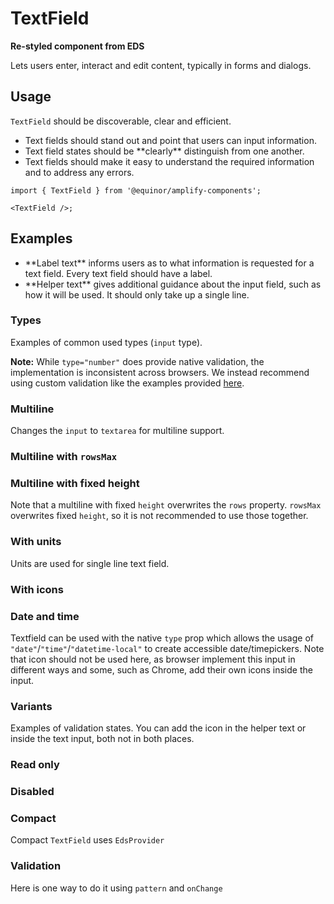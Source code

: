 
# TextField

**Re-styled component from EDS**

Lets users enter, interact and edit content, typically in forms and dialogs.

<Links
  ariaUrl="https://www.w3.org/TR/2017/REC-wai-aria-1.1-20171214/#textbox"
  figmaUrl="https://www.figma.com/file/0bGXR2sCwMVSDNyyzu5BXrO5/UI%E2%80%94User-Interface?node-id=18618%3A6"
  sourceUrl="https://github.com/equinor/design-system/blob/develop/packages/eds-core-react/src/components/TextField/TextField.tsx"
  edsSBUrl="https://storybook.eds.equinor.com/?path=/docs/inputs-textfield--docs"
/>

<Primary />
<Controls />

## Usage

`TextField` should be discoverable, clear and efficient.

<ul>
  <li>
    Text fields should stand out and point that users can input information.
  </li>
  <li>Text field states should be **clearly** distinguish from one another.</li>
  <li>
    Text fields should make it easy to understand the required information and
    to address any errors.
  </li>
</ul>

```tsx
import { TextField } from '@equinor/amplify-components';

<TextField />;
```

## Examples

<ul>
  <li>
    **Label text** informs users as to what information is requested for a text
    field. Every text field should have a label.
  </li>
  <li>
    **Helper text** gives additional guidance about the input field, such as how
    it will be used. It should only take up a single line.
  </li>
</ul>

### Types

Examples of common used types (`input` type).

<Canvas of={ComponentStories.Types} />

**Note:** While `type="number"` does provide native validation, the implementation is inconsistent across browsers. We instead recommend using custom validation like the examples provided [here](?path=/docs/inputs-textfield--validation).

### Multiline

Changes the `input` to `textarea` for multiline support.

<Canvas of={ComponentStories.Multiline} />

### Multiline with `rowsMax`

<Canvas of={ComponentStories.MultilineRowsMax} />

### Multiline with fixed height

Note that a multiline with fixed `height` overwrites the `rows` property. `rowsMax` overwrites fixed `height`,
so it is not recommended to use those together.

<Canvas of={ComponentStories.MultilineFixedHeight} />

### With units

Units are used for single line text field.

<Canvas of={ComponentStories.WithUnit} />

### With icons

<Canvas of={ComponentStories.WithIcons} />

### Date and time

Textfield can be used with the native `type` prop which allows the usage of `"date"`/`"time"`/`"datetime-local"` to create accessible date/timepickers.
Note that icon should not be used here, as browser implement this input in different ways and some, such as Chrome, add their own icons inside the input.

<Canvas of={ComponentStories.Datepicker} />

### Variants

Examples of validation states. You can add the icon in the helper text or inside the text input, both not in both places.

<Canvas of={ComponentStories.Variants} />

### Read only

<Canvas of={ComponentStories.ReadOnly} />

### Disabled

<Canvas of={ComponentStories.Disabled} />

### Compact

Compact `TextField` uses `EdsProvider`

<Canvas of={ComponentStories.Compact} />

### Validation

Here is one way to do it using `pattern` and `onChange`

<Canvas of={ComponentStories.Validation} />
